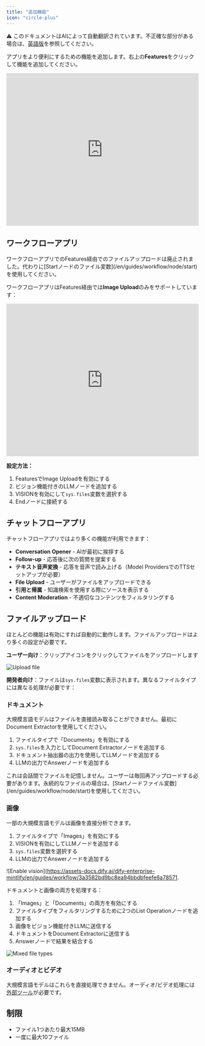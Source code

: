 ```yaml
---
title: "追加機能"
icon: "circle-plus"
---
```


<Note> ⚠️ このドキュメントはAIによって自動翻訳されています。不正確な部分がある場合は、[英語版](/en/documentation/pages/build/additional-features)を参照してください。</Note>


アプリをより便利にするための機能を追加します。右上の**Features**をクリックして機能を追加してください。

<iframe
  src="https://www.motionshot.app/walkthrough/6773d34ad27e58127b913945/embed?fullscreen=1&hideAsSteps=1&hideCopy=1&hideDownload=1&hideSteps=1"
  width="100%"
  height="400px"
  frameborder="0"
  allowfullscreen
></iframe>

## ワークフローアプリ

<Info>
  ワークフローアプリでのFeatures経由でのファイルアップロードは廃止されました。代わりに[Startノードのファイル変数](/en/guides/workflow/node/start)を使用してください。
</Info>

ワークフローアプリはFeatures経由では**Image Upload**のみをサポートしています：

<iframe
  src="https://www.motionshot.app/walkthrough/6773d3d86a0c3ed534f24da9/embed?fullscreen=1&hideAsSteps=1&hideCopy=1&hideDownload=1&hideSteps=1"
  width="100%"
  height="400px"
  frameborder="0"
  allowfullscreen
></iframe>

**設定方法：**
1. FeaturesでImage Uploadを有効にする
2. ビジョン機能付きのLLMノードを追加する
3. VISIONを有効にして`sys.files`変数を選択する
4. Endノードに接続する

## チャットフローアプリ

チャットフローアプリではより多くの機能が利用できます：

- **Conversation Opener** - AIが最初に挨拶する
- **Follow-up** - 応答後に次の質問を提案する
- **テキスト音声変換** - 応答を音声で読み上げる（Model ProvidersでのTTSセットアップが必要）
- **File Upload** - ユーザーがファイルをアップロードできる
- **引用と帰属** - 知識検索を使用する際にソースを表示する
- **Content Moderation** - 不適切なコンテンツをフィルタリングする

## ファイルアップロード

ほとんどの機能は有効にすれば自動的に動作します。ファイルアップロードはより多くの設定が必要です。

**ユーザー向け**：クリップアイコンをクリックしてファイルをアップロードします

![Upload file](https://assets-docs.dify.ai/dify-enterprise-mintlify/en/guides/workflow/b18af11da3f339c496193d9732906849.png)

**開発者向け**：ファイルは`sys.files`変数に表示されます。異なるファイルタイプには異なる処理が必要です：

### ドキュメント

大規模言語モデルはファイルを直接読み取ることができません。最初にDocument Extractorを使用してください。

1. ファイルタイプで「Documents」を有効にする
2. `sys.files`を入力としてDocument Extractorノードを追加する
3. ドキュメント抽出器の出力を使用してLLMノードを追加する
4. LLMの出力でAnswerノードを追加する

<Warning>
  これは会話間でファイルを記憶しません。ユーザーは毎回再アップロードする必要があります。永続的なファイルの場合は、[Startノードファイル変数](/en/guides/workflow/node/start)を使用してください。
</Warning>

### 画像

一部の大規模言語モデルは画像を直接分析できます。

1. ファイルタイプで「Images」を有効にする
2. VISIONを有効にしてLLMノードを追加する
3. `sys.files`変数を選択する
4. LLMの出力でAnswerノードを追加する

![Enable vision](https://assets-docs.dify.ai/dify-enterprise-mintlify/en/guides/workflow/3a3582bd9bc8ea94bbdbfeefe6a78571.

ドキュメントと画像の両方を処理する：

1. 「Images」と「Documents」の両方を有効にする
2. ファイルタイプをフィルタリングするために2つのList Operationノードを追加する
3. 画像をビジョン機能付きLLMに送信する
4. ドキュメントをDocument Extractorに送信する
5. Answerノードで結果を結合する

![Mixed file types](https://assets-docs.dify.ai/dify-enterprise-mintlify/en/guides/workflow/66471e8e67b2ede0c94bfa1cffeab834.png)

### オーディオとビデオ

大規模言語モデルはこれらを直接処理できません。オーディオ/ビデオ処理には[外部ツール](/en/guides/extension/api-based-extension/external-data-tool)が必要です。

## 制限

- ファイル1つあたり最大15MB
- 一度に最大10ファイル
